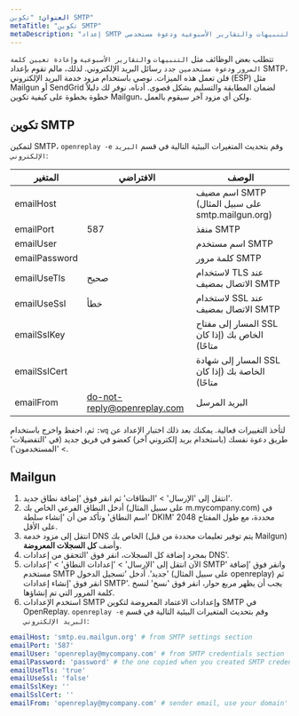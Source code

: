 ```yaml
---
العنوان: "تكوين SMTP"
metaTitle: "تكوين SMTP"
metaDescription: "إعداد SMTP لاستقبال التنبيهات والتقارير الأسبوعية ودعوة مستخدمي OpenReplay الجدد وإعادة تعيين كلمات المرور."
---
```


تتطلب بعض الوظائف مثل `التنبيهات` و`التقارير الأسبوعية` و`إعادة تعيين كلمة المرور` و`دعوة مستخدمين جدد` رسائل البريد الإلكتروني. لذلك، مالم تقوم بإعداد SMTP، فلن تعمل هذه الميزات. نوصي باستخدام مزود خدمة البريد الإلكتروني (ESP) مثل Mailgun أو SendGrid لضمان المطابقة والتسليم بشكل قصوى. أدناه، نوفر لك دليلاً خطوة بخطوة على كيفية تكوين Mailgun، ولكن أي مزود آخر سيقوم بالعمل.

## تكوين SMTP

لتمكين SMTP، `openreplay -e` وقم بتحديث المتغيرات البيئية التالية في قسم `البريد الإلكتروني`:

| المتغير | الافتراضي | الوصف |
|----------|-------------|-------------|
| emailHost |  | اسم مضيف SMTP (على سبيل المثال smtp.mailgun.org) |
| emailPort | 587 | منفذ SMTP |
| emailUser |  | اسم مستخدم SMTP |
| emailPassword |  | كلمة مرور SMTP |
| emailUseTls | صحيح | لاستخدام TLS عند الاتصال بمضيف SMTP |
| emailUseSsl | خطأ | لاستخدام SSL عند الاتصال بمضيف SMTP |
| emailSslKey |  | المسار إلى مفتاح SSL الخاص بك (إذا كان متاحًا) |
| emailSslCert |  | المسار إلى شهادة SSL الخاصة بك (إذا كان متاحًا) |
| emailFrom | do-not-reply@openreplay.com | البريد المرسل |

ثم، احفظ واخرج باستخدام `:wq` لتأخذ التغييرات فعالية. يمكنك بعد ذلك اختبار الإعداد عن طريق دعوة نفسك (باستخدام بريد إلكتروني آخر) كعضو في فريق جديد (في 'التفضيلات' > 'المستخدمون').

## Mailgun

1. انتقل إلى 'الإرسال' > 'النطاقات' ثم انقر فوق 'إضافة نطاق جديد'.
2. أدخل النطاق الفرعي الخاص بك (على سبيل المثال m.mycompany.com) في 'اسم النطاق' وتأكد من أن 'إنشاء سلطة DKIM' محددة، مع طول المفتاح 2048 على الأقل.
3. انتقل إلى مزود خدمة DNS الخاص بك (يتم توفير تعليمات محددة من قبل Mailgun) وأضف **كل السجلات المعروضة**.
4. بمجرد إضافة كل السجلات، انقر فوق 'التحقق من إعدادات DNS'.
5. الآن انتقل إلى 'الإرسال' > 'إعدادات النطاق' > 'إعدادات SMTP' وانقر فوق 'إضافة مستخدم SMTP جديد'. أدخل 'تسجيل الدخول' (على سبيل المثال openreplay) ثم انقر فوق 'إنشاء إعدادات SMTP'. يجب أن يظهر مربع حوار، انقر فوق 'نسخ' لنسخ كلمة المرور التي تم إنشاؤها.
6. استخدم الإعدادات SMTP وإعدادات الاعتماد المعروضة لتكوين SMTP في OpenReplay. `openreplay -e` وقم بتحديث المتغيرات البيئية التالية في قسم `البريد الإلكتروني`:
```yaml
emailHost: 'smtp.eu.mailgun.org' # from SMTP settings section
emailPort: '587'
emailUser: 'openreplay@mycompany.com' # from SMTP credentials section
emailPassword: 'password' # the one copied when you created SMTP credentials
emailUseTls: 'true'
emailUseSsl: 'false'
emailSslKey: ''
emailSslCert: ''
emailFrom: 'openreplay@mycompany.com' # sender email, use your domain'
```
